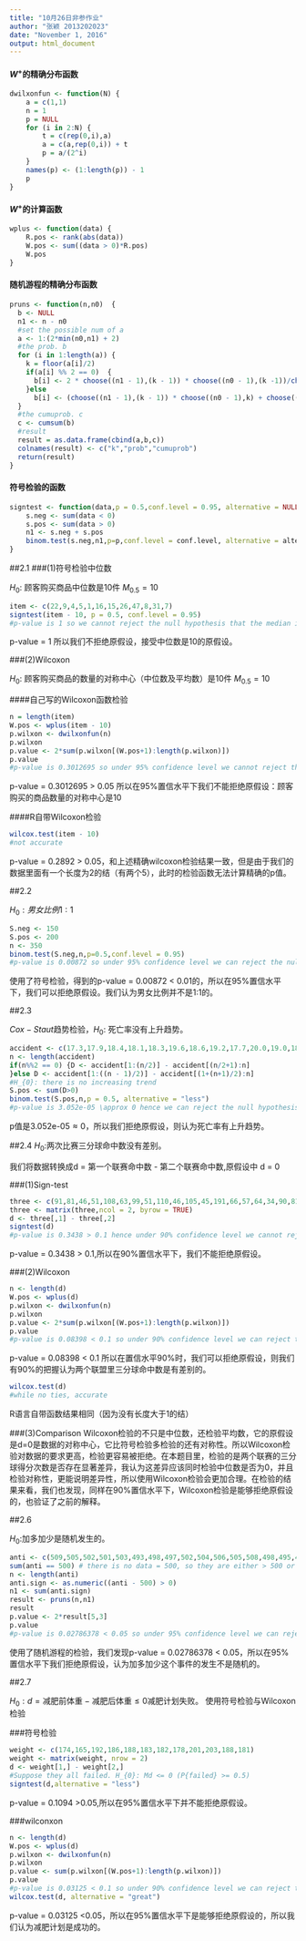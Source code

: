 ---
title: "10月26日非参作业"
author: "张颖 2013202023"
date: "November 1, 2016"
output: html_document
---

#### $W^{+}$的精确分布函数

```{r}
dwilxonfun <- function(N) {
    a = c(1,1)
    n = 1
    p = NULL
    for (i in 2:N) {
        t = c(rep(0,i),a)
        a = c(a,rep(0,i)) + t
        p = a/(2^i)
    }
    names(p) <- (1:length(p)) - 1
    p
}
```


#### $W^{+}$的计算函数

```{r}

wplus <- function(data) {
    R.pos <- rank(abs(data))
    W.pos <- sum((data > 0)*R.pos)
    W.pos
}
```

#### 随机游程的精确分布函数

```{r}
pruns <- function(n,n0)  {
  b <- NULL
  n1 <- n - n0
  #set the possible num of a
  a <- 1:(2*min(n0,n1) + 2)
  #the prob. b
  for (i in 1:length(a)) {
    k = floor(a[i]/2)
    if(a[i] %% 2 == 0)  {
      b[i] <- 2 * choose((n1 - 1),(k - 1)) * choose((n0 - 1),(k -1))/choose(n,n1)
    }else
      b[i] <- (choose((n1 - 1),(k - 1)) * choose((n0 - 1),k) + choose((n0 - 1),(k - 1)) * choose((n1 - 1),k))/choose(n,n1)
  }
  #the cumuprob. c
  c <- cumsum(b)
  #result
  result = as.data.frame(cbind(a,b,c)) 
  colnames(result) <- c("k","prob","cumuprob")
  return(result)
}
```

#### 符号检验的函数

```{r}
signtest <- function(data,p = 0.5,conf.level = 0.95, alternative = NULL) {
    s.neg <- sum(data < 0)
    s.pos <- sum(data > 0)
    n1 <- s.neg + s.pos
    binom.test(s.neg,n1,p=p,conf.level = conf.level, alternative = alternative)
}
```


##2.1
###(1)符号检验中位数

$H_{0}$: 顾客购买商品中位数是10件 $M_{0.5}=10$

```{r}
item <- c(22,9,4,5,1,16,15,26,47,8,31,7)
signtest(item - 10, p = 0.5, conf.level = 0.95)
#p-value is 1 so we cannot reject the null hypothesis that the median is 10
```

p-value = 1 所以我们不拒绝原假设，接受中位数是10的原假设。


###(2)Wilcoxon

$H_{0}:$ 顾客购买商品的数量的对称中心（中位数及平均数）是10件 $M_{0.5}=10$

####自己写的Wilcoxon函数检验

```{r}
n = length(item)
W.pos <- wplus(item - 10)
p.wilxon <- dwilxonfun(n)
p.wilxon
p.value <- 2*sum(p.wilxon[(W.pos+1):length(p.wilxon)])
p.value
#p-value is 0.3012695 so under 95% confidence level we cannot reject the null hypothesis that the mean is 10
```

p-value = 0.3012695 > 0.05 所以在95%置信水平下我们不能拒绝原假设：顾客购买的商品数量的对称中心是10

####R自带Wilcoxon检验
```{r}
wilcox.test(item - 10)
#not accurate
```

p-value = 0.2892 > 0.05，和上述精确wilcoxon检验结果一致，但是由于我们的数据里面有一个长度为2的结（有两个5），此时的检验函数无法计算精确的p值。

##2.2

$H_{0}: 男女比例1:1$

```{r}
S.neg <- 150
S.pos <- 200
n <- 350
binom.test(S.neg,n,p=0.5,conf.level = 0.95)
#p-value is 0.00872 so under 95% confidence level we can reject the null hypothesis that the the ratio of male and female is 1:1
```

使用了符号检验，得到的p-value = 0.00872 < 0.01的，所以在95%置信水平下，我们可以拒绝原假设。我们认为男女比例并不是1:1的。

##2.3

$Cox-Staut$趋势检验，$H_{0}:$ 死亡率没有上升趋势。

```{r}
accident <- c(17.3,17.9,18.4,18.1,18.3,19.6,18.6,19.2,17.7,20.0,19.0,18.8,19.3,20.2,19.9)
n <- length(accident)
if(n%%2 == 0) {D <- accident[1:(n/2)] - accident[(n/2+1):n]
}else D <- accident[1:((n - 1)/2)] - accident[(1+(n+1)/2):n]
#H_{0}: there is no increasing trend
S.pos <- sum(D>0)
binom.test(S.pos,n,p = 0.5, alternative = "less")
#p-value is 3.052e-05 \approx 0 hence we can reject the null hypothesis that there is no increasing trend.
```

p值是3.052e-05$\approx 0$，所以我们拒绝原假设，则认为死亡率有上升趋势。

##2.4
$H_{0}:$两次比赛三分球命中数没有差别。

我们将数据转换成d = 第一个联赛命中数 - 第二个联赛命中数,原假设中 d = 0

###(1)Sign-test

```{r}
three <- c(91,81,46,51,108,63,99,51,110,46,105,45,191,66,57,64,34,90,81,28)
three <- matrix(three,ncol = 2, byrow = TRUE)
d <- three[,1] - three[,2]
signtest(d)
#p-value is 0.3438 > 0.1 hence under 90% confidence level we cannot reject the null hypothesis that there is no difference betwn two league
```

p-value = 0.3438 > 0.1,所以在90%置信水平下，我们不能拒绝原假设。


###(2)Wilcoxon
```{r}
n <- length(d)
W.pos <- wplus(d)
p.wilxon <- dwilxonfun(n)
p.wilxon
p.value <- 2*sum(p.wilxon[(W.pos+1):length(p.wilxon)])
p.value
#p-value is 0.08398 < 0.1 so under 90% confidence level we can reject the null hypothesis that there is no deifference btwn two leagues
```

p-value = 0.08398 < 0.1 所以在置信水平90%时，我们可以拒绝原假设，则我们有90%的把握认为两个联盟里三分球命中数是有差别的。

```{r}
wilcox.test(d)
#while no ties, accurate
```

R语言自带函数结果相同（因为没有长度大于1的结）

###(3)Comparison
Wilcoxon检验的不只是中位数，还检验平均数，它的原假设是d=0是数据的对称中心，它比符号检验多检验的还有对称性。所以Wilcoxon检验对数据的要求更高，检验更容易被拒绝。在本题目里，检验的是两个联赛的三分球得分次数是否存在显著差异，我认为这差异应该同时检验中位数是否为0，并且检验对称性，更能说明差异性，所以使用Wilcoxon检验会更加合理。在检验的结果来看，我们也发现，同样在90%置信水平下，Wilcoxon检验是能够拒绝原假设的，也验证了之前的解释。


##2.6

$H_{0}:$加多加少是随机发生的。

```{r}
anti <- c(509,505,502,501,503,493,498,497,502,504,506,505,508,498,495,496,507,506,507,508,505)
sum(anti == 500) # there is no data = 500, so they are either > 500 or < 500
n <- length(anti)
anti.sign <- as.numeric((anti - 500) > 0)
n1 <- sum(anti.sign)
result <- pruns(n,n1)
result
p.value <- 2*result[5,3]
p.value
#p-value is 0.02786378 < 0.05 so under 95% confidence level we can reject the null hypothesis that this is not random.
```

使用了随机游程的检验，我们发现p-value = 0.02786378 < 0.05，所以在95%置信水平下我们拒绝原假设，认为加多加少这个事件的发生不是随机的。

##2.7

$H_{0}:d = \text{减肥前体重} - \text{减肥后体重} \leq 0$减肥计划失败。
使用符号检验与Wilcoxon检验

###符号检验

```{r}
weight <- c(174,165,192,186,188,183,182,178,201,203,188,181)
weight <- matrix(weight, nrow = 2)
d <- weight[1,] - weight[2,]
#Suppose they all failed. H_{0}: Md <= 0 (P{failed} >= 0.5)
signtest(d,alternative = "less")
```

p-value = 0.1094 >0.05,所以在95%置信水平下并不能拒绝原假设。

###wilconxon

```{r}
n <- length(d)
W.pos <- wplus(d)
p.wilxon <- dwilxonfun(n)
p.wilxon
p.value <- sum(p.wilxon[(W.pos+1):length(p.wilxon)])
p.value
#p-value is 0.03125 < 0.1 so under 90% confidence level we can reject the null hypothesis that there is no deifference btwn two leagues
wilcox.test(d, alternative = "great")
```

p-value = 0.03125 <0.05，所以在95%置信水平下是能够拒绝原假设的，所以我们认为减肥计划是成功的。